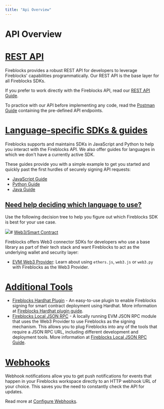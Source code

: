 ```yaml
---
title: "Api Overview"
---
```

  
  # API Overview

# [REST API](#rest-api)

Fireblocks provides a robust REST API for developers to leverage Fireblocks' capabilities programmatically. Our REST API is the base layer for all Fireblocks SDKs.

If you prefer to work directly with the Fireblocks API, read our [REST API Guide](/reference/rest-api-guide-1).

To practice with our API before implementing any code, read the [Postman Guide](/docs/postman-guide) containing the pre-defined API endpoints.

# [Language-specific SDKs & guides](#language-specific-sdks--guides)

Fireblocks supports and maintains SDKs in JavaScript and Python to help you interact with the Fireblocks API. We also offer guides for languages in which we don't have a currently active SDK.

These guides provide you with a simple example to get you started and quickly past the first hurdles of securely signing API requests:

*   [JavaScript Guide](/reference/js-sdk-legacy)
*   [Python Guide](/docs/python-guide)
*   [Java Guide](/reference/java-sdk)

## [Need help deciding which language to use?](#need-help-deciding-which-language-to-use)

Use the following decision tree to help you figure out which Fireblocks SDK is best for your use case.

![](https://files.readme.io/ca29a2a-SDK_Decision_Tree.png)# [Web3/Smart Contract](#web3smart-contract)

Fireblocks offers Web3 connector SDKs for developers who use a base library as part of their tech stack and want Fireblocks to act as the underlying wallet and security layer:

*   [EVM Web3 Provider](/reference/evm-web3-provider): Learn about using `ethers.js`, `web3.js` or `web3.py` with Fireblocks as the Web3 Provider.

# [Additional Tools](#additional-tools)

*   [Fireblocks Hardhat Plugin](https://github.com/fireblocks/hardhat-fireblocks) - An easy-to-use plugin to enable Fireblocks signing for smart contract deployment using Hardhat. More information at [Fireblocks Hardhat plugin guide](/reference/hardhat-plugin).
*   [Fireblocks Local JSON RPC](https://github.com/fireblocks/fireblocks-json-rpc) - A locally running EVM JSON RPC module that uses the Web3 Provider to use Fireblocks as the signing mechanism. This allows you to plug Fireblocks into any of the tools that require a JSON RPC URL, including different development and deployment tools. More information at [Fireblocks Local JSON RPC Guide](/reference/evm-local-json-rpc).

# [Webhooks](#webhooks)

Webhook notifications allow you to get push notifications for events that happen in your Fireblocks workspace directly to an HTTP webhook URL of your choice. This saves you the need to constantly check the API for updates.

Read more at [Configure Webhooks](/docs/configure-webhooks).